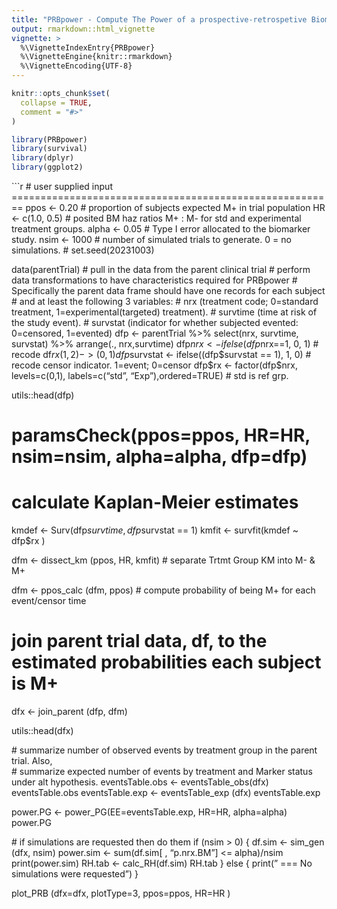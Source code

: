 ```yaml
---
title: "PRBpower - Compute The Power of a prospective-retrospetive Biomarker Study with a Time To Event Outcome"
output: rmarkdown::html_vignette
vignette: >
  %\VignetteIndexEntry{PRBpower}
  %\VignetteEngine{knitr::rmarkdown}
  %\VignetteEncoding{UTF-8}
---
```


```r
knitr::opts_chunk$set(
  collapse = TRUE,
  comment = "#>"
)
```

```r
library(PRBpower)
library(survival)
library(dplyr)
library(ggplot2)
```

```r
# user supplied input ========================================================
ppos    <- 0.20        # proportion of subjects expected M+ in trial population 
HR      <- c(1.0, 0.5) # posited BM haz ratios M+ : M- for std and experimental treatment groups. 
alpha   <- 0.05        # Type I error allocated to the biomarker study.
nsim    <- 1000        # number of simulated trials to generate. 0 = no simulations. 
# set.seed(20231003)

data(parentTrial)      # pull in the data from the parent clinical trial
# perform data transformations to have characteristics required for PRBpower
# Specifically the parent data frame should have one records for each subject 
# and at least the following 3 variables:
#   nrx (treatment code; 0=standard treatment, 1=experimental(targeted) treatment).
#   survtime (time at risk of the study event).
#   survstat (indicator for whether subjected evented: 0=censored, 1=evented)
dfp <- parentTrial %>% select(nrx, survtime, survstat) %>%
        arrange(., nrx,survtime)
dfp$nrx      <- ifelse(dfp$nrx==1, 0, 1)          # recode df$rx (1,2) -> (0,1)
dfp$survstat <- ifelse((dfp$survstat == 1), 1, 0) # recode censor indicator. 1=event; 0=censor
dfp$rx       <- factor(dfp$nrx, levels=c(0,1), labels=c("std", "Exp"),ordered=TRUE) # std is ref grp.

utils::head(dfp)

# paramsCheck(ppos=ppos, HR=HR, nsim=nsim, alpha=alpha, dfp=dfp)
  
# calculate Kaplan-Meier estimates
kmdef <- Surv(dfp$survtime, dfp$survstat == 1)
kmfit <- survfit(kmdef ~ dfp$rx ) 
  
dfm <- dissect_km (ppos, HR, kmfit) # separate Trtmt Group KM into M- & M+
  
dfm <- ppos_calc (dfm, ppos) # compute probability of being M+ for each event/censor time 
  
# join parent trial data, df, to the estimated probabilities each subject is M+ 
dfx <- join_parent (dfp, dfm)

utils::head(dfx)
  
  # summarize number of observed events by treatment group in the parent trial. Also,  
  # summarize expected number of events by treatment and Marker status under alt hypothesis. 
  eventsTable.obs <- eventsTable_obs(dfx)
  eventsTable.obs
  eventsTable.exp <- eventsTable_exp (dfx) 
  eventsTable.exp
  
  power.PG <- power_PG(EE=eventsTable.exp, HR=HR, alpha=alpha)
  power.PG
  
  # if simulations are requested then do them 
  if (nsim > 0) {
    df.sim <- sim_gen (dfx, nsim)
    power.sim <- sum(df.sim[ , "p.nrx.BM"] <= alpha)/nsim
    print(power.sim)
    RH.tab <- calc_RH(df.sim)
    RH.tab
  } else {
    print(" === No simulations were requested")
  }

  plot_PRB (dfx=dfx, plotType=3, ppos=ppos, HR=HR )
  

